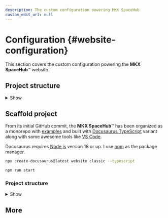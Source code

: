 ```yaml
---
description: The custom configuration powering MKX SpaceHub
custom_edit_url: null
---
```



# Configuration {#website-configuration}
This section covers the custom configuration powering the **MKX SpaceHub**™ website.


<!-- 
The **MKX SpaceHub**™ project is built with [Docusaurus `--typescript`](https://docusaurus.io/docs/typescript-support) variant along with some awesome tools like [VS Code](https://code.visualstudio.com/). It also includes examples of variables in a monorepo, with samples such as Python, Jupyter Notebook, and Batch scripts for starters.

The **MKX SpaceHub**™ was initialize as a monorepo along with examples such as [Python](/docs/repo), [Jupyter Notebook](https://github.com/mkeithX/mkeithx.github.io/tree/main/examples/jupyter-starters), and [Batch scripts](/docs/cheat-sheets/batch) for starters. project is built with Docusaurus --typescript variant along with some awesome tools like VS Code.
 -->

 ## Project structure

<details>
<summary>Show</summary>

Project structure

<html>
<pre>

<b>
public
├─
examples
├──
website
|
├── blog
│   ├── 2024
│   ├── release
│   └── updates
├── docs
│   ├── content-creation
│   ├── devops
│   ├── tutorials
│   └── keyword.mdx
├── src
│   ├── css
│   │   └── custom.css
│   └── pages
│       ├── styles.module.css
│       └── index.tsx
├── static
│   └── img
├── docusaurus.config.ts
├── package.json
├── README.md
├── sidebars.ts
└── yarn.lock
</b>


</pre>
</html>

</details>




## Scaffold project
<!-- Use the command line tool to quickly set up a Docusaurus site. This command will create a new directory with the basic Docusaurus files, whether you're starting fresh or adding to an existing repository. -->

From its initial GitHub commit, the **MKX SpaceHub**™ has been organized as a monorepo with [examples](https://github.com/mkeithX/mkeithx.github.io/tree/main/examples) and built with [Docusaurus TypeScript](https://docusaurus.io/docs/typescript-support) variant along with some awesome tools like [VS Code](https://code.visualstudio.com/).


Docusaurus requires [Node.js](https://nodejs.org/en/download/package-manager) version 18 or up. I use [npm](https://docs.npmjs.com/) as the package manager. 

```bash
npx create-docusaurus@latest website classic --typescript
```


```bash npm2yarn
npm run start
```


### Project structure

<details>
<summary>Show</summary>

Project structure

<html>
<pre>

<b>
public
├─
examples
├──
website
|
├── blog
│   ├── 2024
│   ├── release
│   └── updates
├── docs
│   ├── content-creation
│   ├── devops
│   ├── tutorials
│   └── keyword.mdx
├── src
│   ├── css
│   │   └── custom.css
│   └── pages
│       ├── styles.module.css
│       └── index.tsx
├── static
│   └── img
├── docusaurus.config.ts
├── package.json
├── README.md
├── sidebars.ts
└── yarn.lock
</b>


</pre>
</html>

</details>




## More

<DocCardList />

